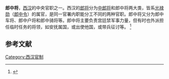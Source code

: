 '''郎中将'''，[[西汉|西汉]]的中央官职之一。西汉的[[郎将|郎将]]分为[[中郎将|中郎将]]和郎中将两大类，皆系[[光禄勋|光禄勋]]（[[郎中令|郎中令]]）的属官，是同一官署内职能分工不同的两种官职。郎中将又分为郎中车将、郎中户将和郎中骑将等。郎中将主要负责宫廷禁军事力量，但有时也外派担任临时任务的将领，如安抚属国，或出使他国，或带兵征讨等。
<ref>{{Cite journal|author= 谢彦明 |title= 西汉郎中将军事建置考 | journal= 首都师范大学学报(社会科学版) | year= 2007 |issue= 5|page=21-27}}</ref>

==参考文献==
{{reflist}}

[[Category:西汉官制|Category:西汉官制]]